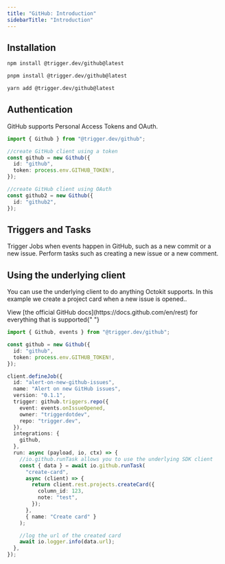 ```yaml
---
title: "GitHub: Introduction"
sidebarTitle: "Introduction"
---
```


<Snippet file="integration-getting-started.mdx" />

## Installation

<CodeGroup>

```bash npm
npm install @trigger.dev/github@latest
```

```bash pnpm
pnpm install @trigger.dev/github@latest
```

```bash yarn
yarn add @trigger.dev/github@latest
```

</CodeGroup>

## Authentication

GitHub supports Personal Access Tokens and OAuth.

```ts
import { Github } from "@trigger.dev/github";

//create GitHub client using a token
const github = new Github({
  id: "github",
  token: process.env.GITHUB_TOKEN!,
});

//create GitHub client using OAuth
const github2 = new Github({
  id: "github2",
});
```

## Triggers and Tasks

<CardGroup cols={2}>
  <Card title="Triggers" icon="stars" href="/integrations/apis/github-triggers">
    Trigger Jobs when events happen in GitHub, such as a new commit or a new issue.
  </Card>
  <Card title="Tasks" icon="sparkles" href="/integrations/apis/github-tasks">
    Perform tasks such as creating a new issue or a new comment.
  </Card>
</CardGroup>

## Using the underlying client

You can use the underlying client to do anything Octokit supports. In this example we create a project card when a new issue is opened..

<Info>
  View [the official GitHub docs](https://docs.github.com/en/rest) for everything that is
  supported{" "}
</Info>

```ts
import { Github, events } from "@trigger.dev/github";

const github = new Github({
  id: "github",
  token: process.env.GITHUB_TOKEN!,
});

client.defineJob({
  id: "alert-on-new-github-issues",
  name: "Alert on new GitHub issues",
  version: "0.1.1",
  trigger: github.triggers.repo({
    event: events.onIssueOpened,
    owner: "triggerdotdev",
    repo: "trigger.dev",
  }),
  integrations: {
    github,
  },
  run: async (payload, io, ctx) => {
    //io.github.runTask allows you to use the underlying SDK client
    const { data } = await io.github.runTask(
      "create-card",
      async (client) => {
        return client.rest.projects.createCard({
          column_id: 123,
          note: "test",
        });
      },
      { name: "Create card" }
    );

    //log the url of the created card
    await io.logger.info(data.url);
  },
});
```
